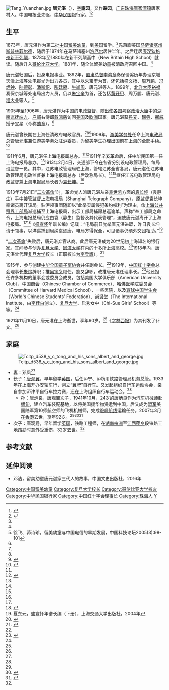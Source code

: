 [[File:Tang_Yuanzhan.jpg|thumb]]
'''唐元湛'''（{{bd|1861年||1921年|11月10日|catIdx=T}}），[[表字|字]]'''露园'''，又作'''路园'''，[[广东|广东]][[珠海|珠海]][[唐家湾镇|唐家湾镇]]唐家村人。中国电报业先驱、[[中华民国|中华民国]]银行家。<ref name=cem>{{Cite web |url=http://www.cemconnections.org/index.php?option=com_content&task=view&id=139&Itemid=54 |title=Tong Yuen Chan, CEM Connections, Retrieved on 2016-09-29 |access-date=2016-09-29 |archive-url=https://web.archive.org/web/20161002051903/http://www.cemconnections.org/index.php?option=com_content&task=view&id=139&Itemid=54 |archive-date=2016-10-02 |dead-url=yes }}</ref><ref>{{Cite web |url=http://www.zhuhai.gov.cn/yjzh/mlzh/lsyg/lswhmz/201109/t20110916_222735.html |title=珠海历史名人之：唐元湛，中国珠海，2011-09-16 |accessdate=2016-09-29 |archive-date=2016-10-02 |archive-url=https://web.archive.org/web/20161002082413/http://www.zhuhai.gov.cn/yjzh/mlzh/lsyg/lswhmz/201109/t20110916_222735.html |dead-url=no }}</ref>

==生平==
1873年，唐元湛作为第二批[[中国留美幼童|中国留美幼童]]，到[[美国|美国]]留学。<ref name=wy/>先落脚美国[[马萨诸塞州|马萨诸塞州]][[斯普林菲尔德_(马萨诸塞州)|斯普林菲尔德]]，随后于1874年在马萨诸塞州[[洛厄尔_(马萨诸塞州)|洛厄尔]]居住半年。之后迁居[[康涅狄格州|康涅狄格州]][[新不列颠_(康涅狄格州)|新不列颠]]，1878年至1880年在新不列颠高中（New Britain High School）就读。随后升入[[哥伦比亚大学|哥伦比亚大学]]。1881年，随全体留美幼童被清政府召回中国。<ref name=cem/>

唐元湛归国后，投身电报事业。1892年，[[直隶总督|直隶总督]][[李鸿章|李鸿章]]奏保请奖历年办理京城天津上海等处电报尤为出力各员，其中以[[朱宝奎|朱宝奎]]为首，还包括[[盛文扬|盛文扬]]、[[周万鹏|周万鹏]]、[[冯炳钟|冯炳钟]]、[[陆德彰|陆德彰]]、[[潘斯炽|潘斯炽]]、[[陶廷赓|陶廷赓]]、[[牛尚周|牛尚周]]、唐元湛等人。1899年，[[北洋大臣|北洋大臣]][[裕禄|裕禄]]奏保京城等处电局出力人员，仍以[[朱宝奎|朱宝奎]]为首，还包括[[黄开甲|黄开甲]]、周万鹏、唐元湛、[[程大业|程大业]]等人。<ref name=xu>徐飞、茆诗珍，留美幼童与中国电信的早期发展，中国科技论坛2005(3):98-101</ref>

1905年至1906年，唐元湛作为中国的电政监督，随[[出使各国考察政治大臣|出使各国考察政治大臣]]中的[[湖南巡抚|湖南巡抚]][[端方|端方]]、[[户部|户部]]右侍郎[[戴鴻慈|戴鴻慈]]访问[[美国|美国]]及[[欧洲|欧洲]]国家。唐元湛获[[丹麦|丹麦]]、[[瑞典|瑞典]]、[[挪威|挪威]]授予宝星（今称[[勋章|勋章]]）。<ref name=cem/>

唐元湛曾长期在上海任清政府电政官员。<ref name=wy/><ref name=cem/><ref>{{Cite web |url=http://www.lybs.com.cn/gb/node2/node802/node327871/node393962/userobject15ai5658914.html |title=晚清吸引留学生管窥，联谊报，2013-06-22 |access-date=2016-09-29 |archive-url=https://web.archive.org/web/20161001212110/http://www.lybs.com.cn/gb/node2/node802/node327871/node393962/userobject15ai5658914.html |archive-date=2016-10-01 |dead-url=yes }}</ref>1909年，[[游美学务处|游美学务处]]任命上海[[电政总局|电政局]]总管唐元湛兼任游美学务处驻沪委员，为留美学生办理出国前在上海的全部手续。<ref>{{Cite web |url=http://www.aisixiang.com/data/87497.html |title=周政，第一批庚款留美学生的考选与派遣全过程，爱思想，2015-05-05 |accessdate=2016-09-29 |archive-date=2016-10-03 |archive-url=https://web.archive.org/web/20161003084326/http://www.aisixiang.com/data/87497.html |dead-url=no }}</ref>

1911年6月，唐元湛任[[上海电报局|上海电报局]]总办。<ref name=xu/><ref name=biao>{{Cite web |url=http://www.shtong.gov.cn/newsite/node2/node2245/node67155/node67164/node67228/node67247/userobject1ai63822.html |title=上海邮电志 第一篇机构 第三章近代电信机构：解放前上海邮电历任主管人员一览表，上海通，于2016-09-30查阅 |accessdate=2019-04-20 |archive-date=2017-01-11 |archive-url=https://web.archive.org/web/20170111141231/http://www.shtong.gov.cn/newsite/node2/node2245/node67155/node67164/node67228/node67247/userobject1ai63822.html |dead-url=no }}</ref>1911年[[辛亥革命|辛亥革命]]后，任[[中华民国|中华民国]]第一任上海电报局总办。<ref name=wy/>1913年2月4日，交通部下令在各省分别设电政管理局，每局设监督一员。其中，江苏电政管理局驻上海，管辖江苏全省各局，唐元湛任江苏电政管理局电政监督兼上海电报局总办（后改称局长）。<ref name=xu/><ref name=biao/>继任江苏电政管理局电政监督兼上海电报局局长者为[[袁长坤|袁长坤]]。<ref name=xu/>

1913年7月21日“[[二次革命|二次革命]]”时，革命党人派唐元湛从亲[[袁世凯|袁世凯]]方面的[[袁长坤|袁长坤]]（袁静生）手中接管监督[[上海电报局|上海电报局]]（Shanghai Telegraph Company），原监督袁长坤率诸员离开该局。驻沪领事团随即以“此举实属侵犯条约权利”为理由，命[[上海公共租界工部局|上海公共租界工部局]]派巡捕至上海电报局，出示工部局捕房总巡谕单，声称“奉工部局之命令，上海电报总局仍应由袁（静生）监督及其代表管理”，迫使唐元湛离开了上海电报局。<ref name=cem/><ref>{{Cite web |url=http://www.shtong.gov.cn/newsite/node2/node2245/node63852/node63860/node63963/node64484/userobject1ai58010.html |title=上海租界志 第四篇公共设备 第二章邮电和公共交通 第二节　电讯，上海通，于2016-09-30查阅 |accessdate=2019-04-20 |archive-date=2017-01-11 |archive-url=https://web.archive.org/web/20170111141513/http://www.shtong.gov.cn/newsite/node2/node2245/node63852/node63860/node63963/node64484/userobject1ai58010.html |dead-url=no }}</ref>《[[盛宣怀|盛宣怀]]年谱长编》记载：“电局前日党举唐元湛进踞，昨日袁长坤请于领事，以洋巡捕到局纳袁逐唐，电局方得保全，可见诸事仍须外交团相助。”<ref>夏东元，盛宣怀年谱长编（下册），上海交通大学出版社，2004年</ref>

“[[二次革命|二次革命]]”失败后，唐元湛弃官从商。此后唐元湛成为20世纪初上海知名的银行家。其间参与创办[[复旦大学|复旦大学]]、[[同济大学|同济大学]]在内的十多所上海高校。<ref name=wy>{{Cite web |url=http://news.163.com/16/0310/11/BHPUBSFJ00014AED.html |title=有一种爱生生不息——评《留美幼童唐元湛家三代人的故事》，网易，2016-03-10 |access-date=2016-09-29 |archive-url=https://web.archive.org/web/20161001212121/http://news.163.com/16/0310/11/BHPUBSFJ00014AED.html |archive-date=2016-10-01 |dead-url=yes }}</ref>1918年内，唐元湛曾代理[[复旦大学|复旦大学]]校长（正职校长为[[李登辉_(教育家)|李登辉]]）。<ref>{{Cite web |url=http://education.news.cn/2003-04/12/content_828790.htm |title=复旦大学，新华网，2003-04-12 |accessdate=2016-09-29 |archive-date=2016-10-01 |archive-url=https://web.archive.org/web/20161001194508/http://education.news.cn/2003-04/12/content_828790.htm |dead-url=yes }}</ref>

1915年，参与创建[[中国童军|中华全国童子军协会]]并任副会长。<ref name=cem/>1919年，[[中国红十字会|中国红十字会]]总会理事长[[朱煜|朱煜]]辞职；推[[吴宝义|吴宝义]]继任，旋又辞职，改推唐元湛任理事长。<ref>{{Cite web |url=http://www.raredcross.org/zlzx/hhdsj/254706.shtml |title=中国红十字会新闻中国红十字会大事年表（1904～1993）(继上二)，瑞安红十字会，2007-10-23 |access-date=2016-09-29 |archive-url=https://web.archive.org/web/20161002195956/http://www.raredcross.org/zlzx/hhdsj/254706.shtml |archive-date=2016-10-02 |dead-url=yes }}</ref>他还担任许多机构的董事会或委员会成员，包括美国大学俱乐部（American University Club）、中国商会（Chinese Chamber of Commerce）、[[哈佛医学院|哈佛医学院]]委员会（Committee of Harvard Medical School），一些医院，以及[[寰球中国学生会|寰球中国学生会]]（World's Chinese Students' Federation）、[[尚贤堂|尚贤堂]]（The International Institute，由[[李佳白|李佳白]]创立）、[[复旦大学|复旦大学]]、启秀女中（Chi-Sue Girls' School）等等。<ref name=cem/>

1921年11月10日，唐元湛在上海逝世，享年60岁。<ref name=cem/>《[[字林西报|字林西报]]》为其刊发了讣文。<ref name=yxw/>

==家庭==
[[File:Tcitp_d538_y_c_tong_and_his_sons_albert_and_george.jpg|thumb]]
*妻：邓凤<ref name=wy/>
*长子：[[唐观翼|唐观翼]]，早年留学[[英国|英国]]，后任沪宁、沪杭甬铁路管理局机务总管。1933年在上海开办安轮车行，创立“翼牌”自行车。又发起组织自行车运动协会，亲自参加沪津平自行车拉力赛，还在上海组织自行车运动会。<ref name=wy/>
**孙：唐炳良，唐观翼次子，1941年10月，24岁的唐炳良作为汽车机械师赴[[缅甸|缅甸]]，建立汽车装配基地，以将美国援华物资运到中国。后又成为[[盟军|盟军]]美国陆军第10师航空师的飞机机械师，完成[[驼峰航线|驼峰航线]]运输任务。2007年3月在[[香港|香港]]去世，享年92岁。<ref name=wy/><ref name=yxw>{{Cite web |url=http://money.iyaxin.com/index.php?m=content&c=index&a=show&catid=111&id=8812 |title=乌鲁木齐市民历时15年回溯三代人奋斗史，亚心网，2015-12-16 |access-date=2016-09-29 |archive-url=https://web.archive.org/web/20161002184710/http://money.iyaxin.com/index.php?m=content&c=index&a=show&catid=111&id=8812 |archive-date=2016-10-02 |dead-url=yes }}</ref><ref>{{Cite web |url=http://news.ifeng.com/a/20150605/43917025_0.shtml |title=纪念抗战胜利70周年《被迫发出最后的吼声》一书将出版，凤凰网，2015-06-05 |accessdate=2016-09-29 |archive-date=2019-06-29 |archive-url=https://web.archive.org/web/20190629210721/http://news.ifeng.com/a/20150605/43917025_0.shtml |dead-url=no }}</ref>
*次子：唐观爵，早年留学[[英国|英国]]，铁路工程师，在[[湖南|湖南]][[株洲|株洲]]至[[江西|江西]][[萍乡|萍乡]]段铁路工地踏勘时意外受重伤，32岁去世。<ref name=wy/>

==参考文献==
{{commonscat|Tang Yuanzhan}}
{{reflist}}

==延伸阅读==
*邓洁，留美幼童唐元湛家三代人的故事，中国文史出版社，2016年
{{Wikisource further reading}}

{{start box}}
{{s-bus}}
{{succession box|[[周万鹏|周万鹏]]|[[袁长坤|袁长坤]]|[[上海电报局|上海电报局]]总办|1911年6月—？<br><small>（后改称局长）</small>}}
{{s-edu}}
{{succession box|[[李登辉_(教育家)|李登辉]]|[[李登辉_(教育家)|李登辉]]|[[复旦大学|复旦大学]]校长|1918年—1918年<br><small>（代理。正职校长[[李登辉_(教育家)|李登辉]]）</small>}}
{{s-npo}}
{{succession box|[[吴宝义|吴宝义]]|[[莊籙|莊籙]]|[[中国红十字会|中国红十字会]]理事长|1919年—1921年}}
{{end box}}
{{清朝留美幼童}}
{{DEFAULTSORT:Tang}}
[[Category:中国留美幼童|Category:中国留美幼童]]
[[Category:复旦大学校长|Category:复旦大学校长]]
[[Category:哥伦比亚大学校友|Category:哥伦比亚大学校友]]
[[Category:中华民国银行家|Category:中华民国银行家]]
[[Category:中国红十字会理事长|Category:中国红十字会理事长]]
[[Category:珠海人|Category:珠海人]]
[[Category:唐姓|Y]]